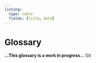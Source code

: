 ```yaml
---
listing:
  type: table
  fields: [title, date]
---
```


# Glossary {.unnumbered}
**...This glossary is a work in progress...** 
Git 


